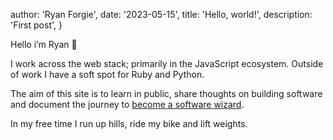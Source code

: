 
  author: 'Ryan Forgie',
  date: '2023-05-15',
  title: 'Hello, world!',
  description: 'First post',
}


Hello i’m Ryan 👋

I work across the web stack; primarily in the JavaScript ecosystem. Outside of work I have a soft spot for Ruby and Python.

The aim of this site is to learn in public, share thoughts on building software and document the journey to [become a software wizard](https://jvns.ca/blog/so-you-want-to-be-a-wizard/).

In my free time I run up hills, ride my bike and lift weights.
